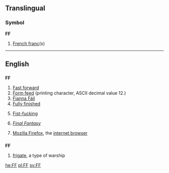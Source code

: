 {{also|ff|ff.|fF|ﬀ|␌}}
==Translingual==

===Symbol===
'''FF'''

# [[French franc]](s)

----

==English==

==={{initialism}}===
'''FF'''

# [[fast forward|Fast forward]]
# [[form feed|Form feed]] (printing character, ASCII decimal value 12.)
# [[Fianna Fáil|Fianna Fáil]]
# [[fully finished|Fully finished]]
# {{vulgar|slang}} [[fist-fucking|Fist-fucking]]
# {{video games}} ''[[w:Final Fantasy|Final Fantasy]]'' {{i|at Wikipedia}}
# [[w:Firefox|Mozilla Firefox]], the [[internet browser]]

==={{abbreviation}}===
'''FF'''

# [[frigate]], a type of warship

[[he:FF]]
[[pl:FF]]
[[sv:FF]]